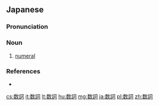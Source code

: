 {{also|數詞|数词}}
==Japanese==
{{wikipedia|lang=ja}}
{{ja-kanjitab|すう|し|yomi=o}}

===Pronunciation===
{{ja-pron|すうし|acc=h|acc_ref=DJR,NHK,SMK5|y=o}}

===Noun===
{{ja-noun|すうし}}

# {{lb|ja|part of speech|sort=すうし}} [[numeral]]

===References===
<references/>
* {{R:Shogakukan}}

[[cs:数詞]]
[[it:数詞]]
[[lt:数詞]]
[[hu:数詞]]
[[mg:数詞]]
[[ja:数詞]]
[[pl:数詞]]
[[zh:数詞]]